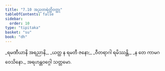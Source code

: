 ```yaml
---
title: "7.10 အညတရဲတ္ထိဝတ္ထု"
tableOfContents: false
sidebar:
  order: 10
type: "tipitaka"
basket: "su"
book: "dh"
---
```



<DynamicBreadcrumb />

<Division number="99" book="dh" e="ch" v="18" p="28">

<Paragraph number="106" type="verses" book="dh">
_ရမဏီယာနိ အရညာနိ,_  
_ယတ္ထ န ရမတီ ဇနော;_  
_ဝီတရာဂါ ရမိဿန္တိ,_  
_န တေ ကာမဂဝေသိနော._  


</Paragraph>
</Division>

<Paragraph number="107" type="center" book="dh">
အရဟန္တဝဂ္ဂေါ သတ္တမော.
</Paragraph>